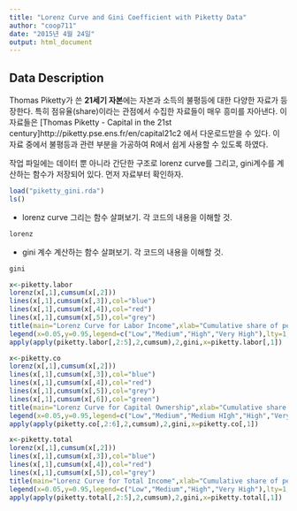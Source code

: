 ```yaml
---
title: "Lorenz Curve and Gini Coefficient with Piketty Data"
author: "coop711"
date: "2015년 4월 24일"
output: html_document
---
```


Data Description
----------------

Thomas Piketty가 쓴 **21세기 자본**에는 자본과 소득의 불평등에 대한 다양한 자료가 등장한다. 특히 점유율(share)이라는 관점에서 수집한 자료들이 매우 흥미를 자아낸다. 이 자료들은 [Thomas Piketty - Capital in the 21st century]http://piketty.pse.ens.fr/en/capital21c2 에서 다운로드받을 수 있다. 이 자료 중에서 불평등과 관련 부분을 가공하여 R에서 쉽게 사용할 수 있도록 하였다.

작업 파일에는 데이터 뿐 아니라 간단한 구조로 lorenz curve를 그리고, gini계수를 계산하는 함수가 저장되어 있다.
먼저 자료부터 확인하자. 

```r
load("piketty_gini.rda")
ls()
```

- lorenz curve 그리는 함수 살펴보기. 각 코드의 내용을 이해할 것.

```r
lorenz
```

- gini 계수 계산하는 함수 살펴보기. 각 코드의 내용을 이해할 것.

```r
gini
```

```r
x<-piketty.labor
lorenz(x[,1],cumsum(x[,2]))
lines(x[,1],cumsum(x[,3]),col="blue")
lines(x[,1],cumsum(x[,4]),col="red")
lines(x[,1],cumsum(x[,5]),col="grey")
title(main="Lorenz Curve for Labor Income",xlab="Cumulative share of people from lowest to highest",ylab="Cumulative share of income earned")
legend(x=0.05,y=0.95,legend=c("Low","Medium","High","Very High"),lty=1,col=c("black","blue","red","grey"),title="Income Inequality")
apply(apply(piketty.labor[,2:5],2,cumsum),2,gini,x=piketty.labor[,1])
```

```r
x<-piketty.co
lorenz(x[,1],cumsum(x[,2]))
lines(x[,1],cumsum(x[,3]),col="blue")
lines(x[,1],cumsum(x[,4]),col="red")
lines(x[,1],cumsum(x[,5]),col="grey")
lines(x[,1],cumsum(x[,6]),col="green")
title(main="Lorenz Curve for Capital Ownership",xlab="Cumulative share of people from lowest to highest",ylab="Cumulative share of capital owned")
legend(x=0.05,y=0.95,legend=c("Low","Medium","Medium HIgh","High","Very High"),lty=1,col=c("black","blue","red","grey","green"),title="Capital Inequality")
apply(apply(piketty.co[,2:6],2,cumsum),2,gini,x=piketty.co[,1])
```

```r
x<-piketty.total
lorenz(x[,1],cumsum(x[,2]))
lines(x[,1],cumsum(x[,3]),col="blue")
lines(x[,1],cumsum(x[,4]),col="red")
lines(x[,1],cumsum(x[,5]),col="grey")
title(main="Lorenz Curve for Total Income",xlab="Cumulative share of people from lowest to highest",ylab="Cumulative share of income earned")
legend(x=0.05,y=0.95,legend=c("Low","Medium","High","Very High"),lty=1,col=c("black","blue","red","grey"),title="Income Inequality")
apply(apply(piketty.total[,2:5],2,cumsum),2,gini,x=piketty.total[,1])
```